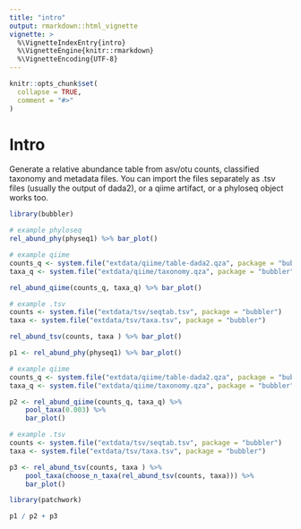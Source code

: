 ```yaml
---
title: "intro"
output: rmarkdown::html_vignette
vignette: >
  %\VignetteIndexEntry{intro}
  %\VignetteEngine{knitr::rmarkdown}
  %\VignetteEncoding{UTF-8}
---
```


```r
knitr::opts_chunk$set(
  collapse = TRUE,
  comment = "#>"
)
```

# Intro

Generate a relative abundance table from asv/otu counts, classified taxonomy and metadata files. You can import the files separately as .tsv files (usually the output of dada2), or a qiime artifact, or a phyloseq object works too. 



```r
library(bubbler)


```
```r

# example phyloseq
rel_abund_phy(physeq1) %>% bar_plot()

# example qiime
counts_q <- system.file("extdata/qiime/table-dada2.qza", package = "bubbler")
taxa_q <- system.file("extdata/qiime/taxonomy.qza", package = "bubbler")

rel_abund_qiime(counts_q, taxa_q) %>% bar_plot()

# example .tsv
counts <- system.file("extdata/tsv/seqtab.tsv", package = "bubbler")
taxa <- system.file("extdata/tsv/taxa.tsv", package = "bubbler")

rel_abund_tsv(counts, taxa ) %>% bar_plot()

```
```r
p1 <- rel_abund_phy(physeq1) %>% bar_plot()

# example qiime
counts_q <- system.file("extdata/qiime/table-dada2.qza", package = "bubbler")
taxa_q <- system.file("extdata/qiime/taxonomy.qza", package = "bubbler")

p2 <- rel_abund_qiime(counts_q, taxa_q) %>% 
    pool_taxa(0.003) %>%
    bar_plot()

# example .tsv
counts <- system.file("extdata/tsv/seqtab.tsv", package = "bubbler")
taxa <- system.file("extdata/tsv/taxa.tsv", package = "bubbler")

p3 <- rel_abund_tsv(counts, taxa ) %>%
    pool_taxa(choose_n_taxa(rel_abund_tsv(counts, taxa))) %>%
    bar_plot()

library(patchwork)

p1 / p2 + p3


```


